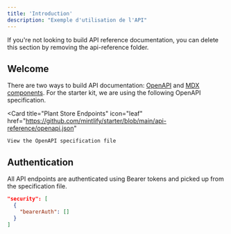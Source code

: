 ```yaml
---
title: 'Introduction'
description: "Exemple d'utilisation de l'API"
---
```


<Note>
	If you're not looking to build API reference documentation, you can delete
	this section by removing the api-reference folder.
</Note>

## Welcome

There are two ways to build API documentation: [OpenAPI](https://mintlify.com/docs/api-playground/openapi/setup) and [MDX components](https://mintlify.com/docs/api-playground/mdx/configuration). For the starter kit, we are using the following OpenAPI specification.

<Card
	title="Plant Store Endpoints"
	icon="leaf"
	href="https://github.com/mintlify/starter/blob/main/api-reference/openapi.json"
>
	View the OpenAPI specification file
</Card>

## Authentication

All API endpoints are authenticated using Bearer tokens and picked up from the specification file.

```json
"security": [
  {
    "bearerAuth": []
  }
]
```
